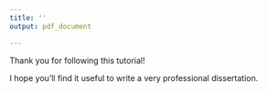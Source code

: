 ```yaml
---
title: ''
output: pdf_document

---
```


\addcontentsline{toc}{section}{Paper 3}
\section*{Paper 3}

Thank you for following this tutorial! 

I hope you'll find it useful to write a very professional dissertation. 

\cite{ngTracingPathChikungunya2010}

